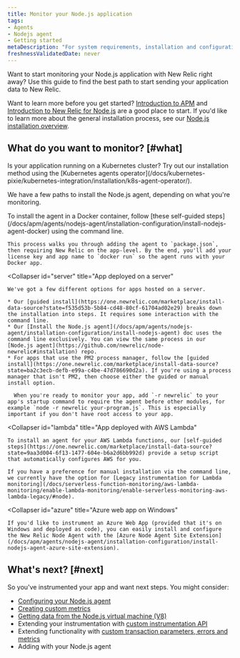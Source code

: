 ```yaml
---
title: Monitor your Node.js application
tags:
- Agents
- Nodejs agent
- Getting started
metaDescription: "For system requirements, installation and configuration procedures, and troubleshooting tips for New Relic's Node.js agent, start here."
freshnessValidatedDate: never
---
```


Want to start monitoring your Node.js application with New Relic right away? Use this guide to find the best path to start sending your application data to New Relic.

Want to learn more before you get started? [Introduction to APM](/docs/apm/new-relic-apm/getting-started/introduction-apm) and [Introduction to New Relic for Node.js](/docs/apm/agents/nodejs-agent/getting-started/introduction-new-relic-nodejs) are a good place to start. If you'd like to learn more about the general installation process, see our [Node.js installation overview](/docs/apm/agents/nodejs-agent/installation-configuration/install-nodejs-agent).

## What do you want to monitor? [#what]

<Callout variant="tip">
  Is your application running on a Kubernetes cluster? Try out our installation method using the [Kubernetes agents operator](/docs/kubernetes-pixie/kubernetes-integration/installation/k8s-agent-operator/).
</Callout>

We have a few paths to install the Node.js agent, depending on what you're monitoring.

<CollapserGroup>
  <Collapser
    id="docker"
    title="App deployed in a Docker container"
  >
    To install the agent in a Docker container, follow [these self-guided steps](/docs/apm/agents/nodejs-agent/installation-configuration/install-nodejs-agent-docker) using the command line.

    This process walks you through adding the agent to `package.json`, then requiring New Relic on the app-level. By the end, you'll add your license key and app name to `docker run` so the agent runs with your Docker app.
  </Collapser>

  <Collapser
    id="server"
    title="App deployed on a server"
  >
    We've got a few different options for apps hosted on a server.

    * Our [guided install](https://one.newrelic.com/marketplace/install-data-source?state=f535d53b-5b84-cd48-80cf-61704ad02e29) breaks down the installation into steps. It requires some interaction with the command line.
    * Our [Install the Node.js agent](/docs/apm/agents/nodejs-agent/installation-configuration/install-nodejs-agent) doc uses the command line exclusively. You can view the same process in our [Node.js agent](https://github.com/newrelic/node-newrelic#installation) repo.
    * For apps that use the PM2 process manager, follow the [guided install](https://one.newrelic.com/marketplace/install-data-source?state=ba2c3ecb-defb-e99a-c4be-47d786690d2a). If you're using a process manager that isn't PM2, then choose either the guided or manual install option.

      When you're ready to monitor your app, add `-r newrelic` to your app's startup command to require the agent before other modules, for example `node -r newrelic your-program.js`. This is especially important if you don't have root access to your app.
  </Collapser>

  <Collapser
    id="lambda"
    title="App deployed with AWS Lambda"
  >
    To install an agent for your AWS Lambda functions, our [self-guided steps](https://one.newrelic.com/marketplace/install-data-source?state=9aa3d004-6f13-1477-604e-b6a2d6bb992d) provide a setup script that automatically configures AWS for you.

    If you have a preference for manual installation via the command line, we currently have the option for [Legacy instrumentation for Lambda monitoring](/docs/serverless-function-monitoring/aws-lambda-monitoring/enable-lambda-monitoring/enable-serverless-monitoring-aws-lambda-legacy/#node).
  </Collapser>

  <Collapser
      id="azure"
      title="Azure web app on Windows"
  >
    If you'd like to instrument an Azure Web App (provided that it's on Windows and deployed as code), you can easily install and configure the New Relic Node Agent with the [Azure Node Agent Site Extension](/docs/apm/agents/nodejs-agent/installation-configuration/install-nodejs-agent-azure-site-extension).

  </Collapser>
</CollapserGroup>

## What's next? [#next]

So you've instrumented your app and want next steps. You might consider:

* [Configuring your Node.js agent](/docs/apm/agents/nodejs-agent/installation-configuration/nodejs-agent-configuration)
* [Creating custom metrics](/docs/apm/agents/nodejs-agent/extend-your-instrumentation/nodejs-custom-metrics)
* [Getting data from the Node.js virtual machine (V8)](/docs/apm/agents/nodejs-agent/extend-your-instrumentation/nodejs-vm-measurements)
* Extending your instrumentation with [custom instrumentation API](/docs/apm/agents/nodejs-agent/extend-your-instrumentation/nodejs-custom-instrumentation)
* Extending functionality with [custom transaction parameters, errors and metrics](/docs/apm/agents/nodejs-agent/api-guides/guide-using-nodejs-agent-api)
* Adding [<InlinePopover type="browser"/>](/docs/apm/agents/nodejs-agent/extend-your-instrumentation/browser-monitoring-nodejs-agent) with your Node.js agent
